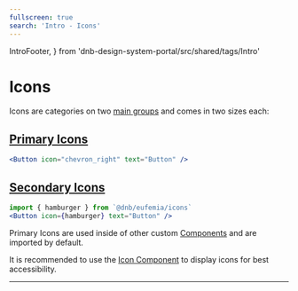 ```yaml
---
fullscreen: true
search: 'Intro - Icons'
---
```


  IntroFooter,
} from 'dnb-design-system-portal/src/shared/tags/Intro'

<Intro>

# Icons

Icons are categories on two [main groups](!/icons) and comes in two sizes each:

## [Primary Icons](!/icons/primary)

```jsx
<Button icon="chevron_right" text="Button" />
```

## [Secondary Icons](!/icons/secondary)

```jsx
import { hamburger } from `@dnb/eufemia/icons`
<Button icon={hamburger} text="Button" />
```

Primary Icons are used inside of other custom [Components](!/uilib/components) and are imported by default.

It is recommended to use the [Icon Component](!/uilib/components/icon) to display icons for best accessibility.

---

<IntroFooter
  href="/uilib/intro/10-layout"
  text="Next - Components, Elements and Extensions"
/>

</Intro>
